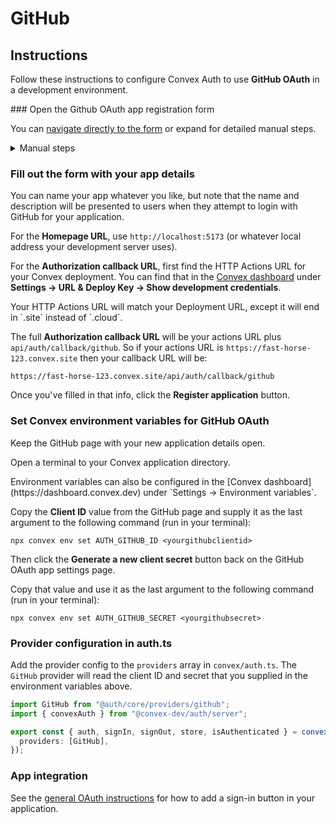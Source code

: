 
# GitHub

## Instructions

Follow these instructions to configure Convex Auth to use **GitHub OAuth** in a
development environment.

<Steps>
### Open the Github OAuth app registration form

You can [navigate directly to the
form](https://github.com/settings/applications/new) or expand for detailed manual steps.
<details>
  <summary>
    Manual steps
  </summary>

  1. Sign in to github.com in your web browser

  2. Click on your user avatar in the top-right of the page

  3. In the menu that opens, click **Settings**

  4. Scroll down and click **Developer settings** in the menu on the left

  5. Click **OAuth Apps** in the menu on the left

  6. Click the **New OAuth App** button

   </details>

### Fill out the form with your app details

You can name your app whatever you like, but note that the name and description
will be presented to users when they attempt to login with GitHub for your
application.

For the **Homepage URL**, use `http://localhost:5173` (or whatever local address
your development server uses).

For the **Authorization callback URL**, first find the HTTP Actions URL for your
Convex deployment. You can find that in the
[Convex dashboard](https://dashboard.convex.dev/) under **Settings -> URL &
Deploy Key -> Show development credentials**.

<Callout type="info">
  Your HTTP Actions URL will match your Deployment URL, except it will end in
  `.site` instead of `.cloud`.
</Callout>

The full **Authorization callback URL** will be your actions URL plus
`api/auth/callback/github`. So if your actions URL is
`https://fast-horse-123.convex.site` then your callback URL will be:

```
https://fast-horse-123.convex.site/api/auth/callback/github
```

Once you've filled in that info, click the **Register application** button.

### Set Convex environment variables for GitHub OAuth

Keep the GitHub page with your new application details open.

Open a terminal to your Convex application directory.

<Callout type="info">
  Environment variables can also be configured in the [Convex
  dashboard](https://dashboard.convex.dev) under `Settings -> Environment
  variables`.
</Callout>

Copy the **Client ID** value from the GitHub page and supply it as the last
argument to the following command (run in your terminal):

```
npx convex env set AUTH_GITHUB_ID <yourgithubclientid>
```

Then click the **Generate a new client secret** button back on the GitHub OAuth
app settings page.

Copy that value and use it as the last argument to the following command (run in
your terminal):

```
npx convex env set AUTH_GITHUB_SECRET <yourgithubsecret>
```

### Provider configuration in auth.ts

Add the provider config to the `providers` array in `convex/auth.ts`. The
`GitHub` provider will read the client ID and secret that you supplied in the
environment variables above.

```ts filename="convex/auth.ts"
import GitHub from "@auth/core/providers/github";
import { convexAuth } from "@convex-dev/auth/server";

export const { auth, signIn, signOut, store, isAuthenticated } = convexAuth({
  providers: [GitHub],
});
```

### App integration

See the [general OAuth instructions](../oauth#add-sign-in-button) for how to add
a sign-in button in your application.

</Steps>
